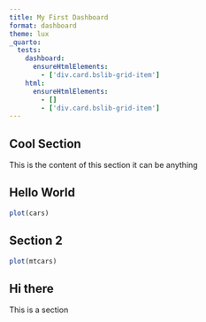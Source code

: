 ```yaml
---
title: My First Dashboard
format: dashboard
theme: lux
_quarto:
  tests:
    dashboard:
      ensureHtmlElements:
        - ['div.card.bslib-grid-item']
    html:
      ensureHtmlElements:
        - []
        - ['div.card.bslib-grid-item']
---
```


## Cool Section

This is the content of this section it can be anything

## Hello World

```r
plot(cars)
```

## Section 2

```r
plot(mtcars)
```

:::{.card}

## Hi there

This is a section

:::